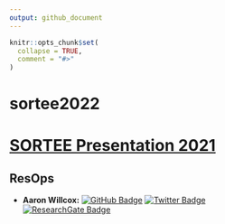 ```yaml
---
output: github_document
---
```


<!-- README.md is generated from README.Rmd. Please edit that file -->

```r
knitr::opts_chunk$set(
  collapse = TRUE,
  comment = "#>"
)
```

# sortee2022

# [SORTEE Presentation 2021](https://www.sortee.org/events/)

## ResOps


- **Aaron Willcox:**
[![GitHub Badge](https://img.shields.io/github/followers/psychtek?style=social)](https://github.com/psychtek)
[![Twitter Badge](https://img.shields.io/twitter/follow/aaron_willcox?style=social)](https://twitter.com/aaron_willcox)
[![ResearchGate Badge](https://img.shields.io/badge/Research-Gate-9cf)](https://www.researchgate.net/profile/Aaron-Willcox-3)
